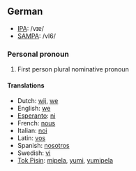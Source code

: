 ==German==
*[[w:IPA|IPA]]: /vɪɐ/
*[[w:SAMPA|SAMPA]]: /vI6/
===Personal pronoun===
#First person plural nominative pronoun

====Translations====
*Dutch: [[wij]], [[we]]
*English: [[we]]
*[[Esperanto]]: [[ni]]
*French: [[nous]]
*Italian: [[noi]]
*Latin: [[vos]]
*Spanish: [[nosotros]]
*Swedish: [[vi]]
*[[Tok Pisin]]: [[mipela]], [[yumi]], [[yumipela]]